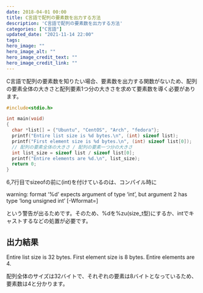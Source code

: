 ```yaml
---
date: 2018-04-01 00:00
title: C言語で配列の要素数を出力する方法
description: 'C言語で配列の要素数を出力する方法'
categories: ["C言語"]
updated_date: "2021-11-14 22:00"
tags:
hero_image: ""
hero_image_alt: ""
hero_image_credit_text: ""
hero_image_credit_link: ""
---
```


C言語で配列の要素数を知りたい場合、要素数を出力する関数がないため、配列の要素全体の大きさと配列要素1つ分の大きさを求めて要素数を導く必要があります。

```c
#include<stdio.h>

int main(void)
{
  char *list[] = {"Ubuntu", "CentOS", "Arch", "fedora"};
  printf("Entire list size is %d bytes.\n", (int) sizeof list);
  printf("First element size is %d bytes.\n", (int) sizeof list[0]);
  // 配列の要素全体の大きさ / 配列の要素一つ分の大きさ
  int list_size = sizeof list / sizeof list[0];
  printf("Entire elements are %d.\n", list_size);
  return 0;
}
```

6,7行目でsizeofの前に(int)を付けているのは、コンパイル時に

warning: format ‘%d’ expects argument of type ‘int’, but argument 2 has type ‘long unsigned int’ [-Wformat=]

という警告が出るためです。そのため、%dを%zu(size_t型)にするか、intでキャストするなどの処置が必要です。

## 出力結果
Entire list size is 32 bytes.
First element size is 8 bytes.
Entire elements are 4.

配列全体のサイズは32バイトで、それぞれの要素は8バイトとなっているため、要素数は4と分かります。

